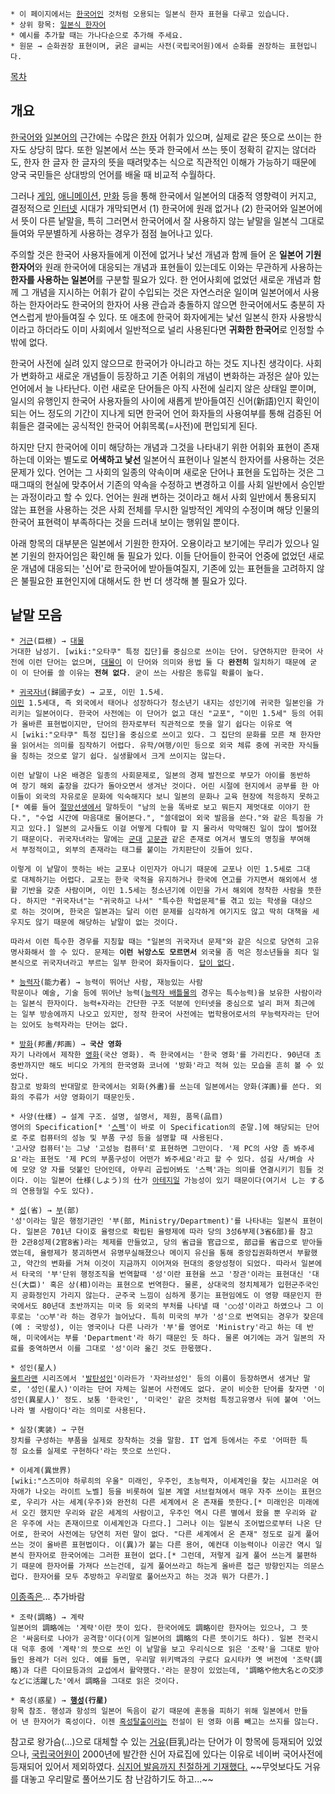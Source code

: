  * 이 페이지에서는 [[한국어]]인 것처럼 오용되는 일본식 한자 표현을 다루고 있습니다.
 * 상위 항목: [[일본식 한자어]]
 * 예시를 추가할 때는 가나다순으로 추가해 주세요.
 * 원문 → 순화권장 표현이며, 굵은 글씨는 사전(국립국어원)에서 순화를 권장하는 표현입니다.

[[목차]]
== 개요 ==
[[한국어]]와 [[일본어]]의 근간에는 수많은 [[한자]] 어휘가 있으며, 실제로 같은 뜻으로 쓰이는 한자도 상당히 많다. 또한 일본에서 쓰는 뜻과 한국에서 쓰는 뜻이 정확히 같지는 않더라도, 한자 한 글자 한 글자의 뜻을 때려맞추는 식으로 직관적인 이해가 가능하기 때문에 양국 국민들은 상대방의 언어를 배울 때 비교적 수월하다.

그러나 [[게임]], [[애니메이션]], [[만화]] 등을 통해 한국에서 일본어의 대중적 영향력이 커지고, 결정적으로 [[인터넷]] 시대가 개막되면서 (1) 한국어에 원래 없거나 (2) 한국어와 일본어에서 뜻이 다른 낱말을, 특히 그러면서 한국어에서 잘 사용하지 않는 낱말을 일본식 그대로 들여와 무분별하게 사용하는 경우가 점점 늘어나고 있다.

주의할 것은 한국어 사용자들에게 이전에 없거나 낯선 개념과 함께 들어 온 '''일본어 기원 한자어'''와 원래 한국어에 대응되는 개념과 표현들이 있는데도 이와는 무관하게 사용하는 '''한자를 사용하는 일본어'''를 구분할 필요가 있다. 한 언어사회에 없었던 새로운 개념과 함께 그 개념을 지시하는 어휘가 같이 수입되는 것은 자연스러운 일이며 일본어에서 사용하는 한자어라도 한국어의 한자어 사용 관습과 충돌하지 않으면 한국어에서도 충분히 자연스럽게 받아들여질 수 있다. 또 애초에 한국어 화자에게는 낯선 일본식 한자 사용방식이라고 하더라도 이미 사회에서 일반적으로 널리 사용된다면 '''귀화한 한국어'''로 인정할 수밖에 없다. 

한국어 사전에 실려 있지 않으므로 한국어가 아니라고 하는 것도 지나친 생각이다. 사회가 변화하고 새로운 개념들이 등장하고 기존 어휘의 개념이 변화하는 과정은 살아 있는 언어에서 늘 나타난다. 이런 새로운 단어들은 아직 사전에 실리지 않은 상태일 뿐이며, 일시의 유행인지 한국어 사용자들의 사이에 새롭게 받아들여진 신어(新語)인지 확인이 되는 어느 정도의 기간이 지나게 되면 한국어 언어 화자들의 사용여부를 통해 검증된 어휘들은 결국에는 공식적인 한국어 어휘목록(=사전)에 편입되게 된다.

하지만 단지 한국어에 이미 해당하는 개념과 그것을 나타내기 위한 어휘와 표현이 존재하는데 이와는 별도로 '''어색하고 낯선''' 일본어식 표현이나 일본식 한자어를 사용하는 것은 문제가 있다. 언어는 그 사회의 일종의 약속이며 새로운 단어나 표현을 도입하는 것은 그때그때의 현실에 맞추어서 기존의 약속을 수정하고 변경하고 이를 사회 일반에서 승인받는 과정이라고 할 수 있다. 언어는 원래 변하는 것이라고 해서 사회 일반에서 통용되지 않는 표현을 사용하는 것은 사회 전체를 무시한 일방적인 계약의 수정이며 해당 인물의 한국어 표현력이 부족하다는 것을 드러내 보이는 행위일 뿐이다.

아래 항목의 대부분은 일본에서 기원한 한자어. 오용이라고 보기에는 무리가 있으나 일본 기원의 한자어임은 확인해 둘 필요가 있다. 이들 단어들이 한국어 언중에 없었던 새로운 개념에 대응되는 '신어'로 한국어에 받아들여질지, 기존에 있는 표현들을 고려하지 않은 불필요한 표현인지에 대해서도 한 번 더 생각해 볼 필요가 있다.

== 낱말 모음 ==

 * [[거근]](巨根) → [[대물]] 
 거대한 남성기. [wiki:"오타쿠" 특정 집단]를 중심으로 쓰이는 단어. 당연하지만 한국어 사전에 이런 단어는 없으며, [[대물]]이 이 단어와 의미와 용법 둘 다 '''완전히''' 일치하기 때문에 굳이 이 단어를 쓸 이유는 '''전혀 없다'''. 굳이 쓰는 사람은 동류일 확률이 높다. 

 * [[귀국자녀]](歸國子女) → 교포, 이민 1.5세.
 [[이민]] 1.5세대, 즉 외국에서 태어나 성장하다가 청소년기 내지는 성인기에 귀국한 일본인을 가리키는 일본어이다. 한국어 사전에는 이 단어가 없고 대신 "교포", "이민 1.5세" 등의 어휘가 올바른 표현법이지만, 단어의 한자로부터 직관적으로 뜻을 알기 쉽다는 이유로 역시 [wiki:"오타쿠" 특정 집단]을 중심으로 쓰이고 있다. 그 집단의 문화를 모른 채 한자만을 읽어서는 의미를 짐작하기 어렵다. 유학/여행/이민 등으로 외국 체류 중에 귀국한 자식들을 칭하는 것으로 알기 쉽다. 실생활에서 크게 쓰이지는 않는다.

 이런 낱말이 나온 배경은 일종의 사회문제로, 일본의 경제 발전으로 부모가 아이를 동반하여 장기 해외 출장을 갔다가 돌아오면서 생겨난 것이다. 어린 시절에 현지에서 공부를 한 아이들이 외국의 자유로운 문화에 익숙해지다 보니 일본의 문화나 교육 현장에 적응하지 못하고[* 예를 들어 [[절망선생]]에서 말하듯이 "남의 눈을 똑바로 보고 뭐든지 제멋대로 이야기 한다.", "수업 시간에 마음대로 물어본다.", "쓸데없이 외국 발음을 쓴다."와 같은 특징을 가지고 있다.] 일본의 교사들도 이걸 어떻게 다뤄야 할 지 몰라서 막막해진 일이 많이 벌어졌기 때문이다. 귀국자녀라는 말에는 [[군대]] [[고문관]] 같은 존재로 여겨서 별도의 명칭을 부여해서 부정적이고, 외부의 존재라는 태그를 붙이는 가치판단이 깃들어 있다.

 이렇게 이 낱말이 뜻하는 바는 교포나 이민자가 아니기 때문에 교포나 이민 1.5세로 그대로 대체하기는 어렵다. 교포는 한국 국적을 유지하거나 한국에 연고를 가지면서 해외에서 생활 기반을 갖춘 사람이며, 이민 1.5세는 청소년기에 이민을 가서 해외에 정착한 사람을 뜻한다. 하지만 "귀국자녀"는 "귀국하고 나서" "특수한 학업문제"를 겪고 있는 학생을 대상으로 하는 것이며, 한국은 일본과는 달리 이런 문제를 심각하게 여기지도 않고 딱히 대책을 세우지도 않기 때문에 해당하는 낱말이 없는 것이다.

 따라서 이런 특수한 경우를 지칭할 때는 "일본의 귀국자녀 문제"와 같은 식으로 당연히 고유명사화해서 쓸 수 있다. 문제는 '''이런 뉘앙스도 모르면서''' 외국물 좀 먹은 청소년들을 죄다 일본식으로 귀국자녀라고 부르는 일부 한국어 화자들이다. [[답이 없다]].

 * [[능력자]](能力者) → 능력이 뛰어난 사람, 재능있는 사람
 학문이나 예술, 기술 등에 뛰어난 능력([[능력자 배틀]]물의 경우는 특수능력)을 보유한 사람이라는 일본식 한자이다. 능력+자라는 간단한 구조 덕분에 인터넷을 중심으로 널리 퍼져 최근에는 일부 방송에까지 나오고 있지만, 정작 한국어 사전에는 법학용어로서의 무능력자라는 단어는 있어도 능력자라는 단어는 없다.

 * [[방화]](邦畵/邦画) → '''국산 영화'''
 자기 나라에서 제작한 [[영화]](국산 영화). 즉 한국에서는 '한국 영화'를 가리킨다. 90년대 초중반까지만 해도 비디오 가게의 한국영화 코너에 '방화'라고 적혀 있는 모습을 흔히 볼 수 있었다.
 참고로 방화의 반대말로 한국에서는 외화(外畵)를 쓰는데 일본에서는 양화(洋画)를 쓴다. 외화의 주류가 서양 영화이기 때문인듯.

 * 사양(仕樣) → 설계 구조. 설명, 설명서, 제원, 품목(品目)
 영어의 Specification[* '[[스펙]]'이 바로 이 Specification의 준말.]에 해당되는 단어로 주로 컴퓨터의 성능 및 부품 구성 등을 설명할 때 사용된다.
 '고사양 컴퓨터'는 그냥 '고성능 컴퓨터'로 표현하면 그만이다. '제 PC의 사양 좀 봐주세요'라는 표현도 '제 PC의 부품구성이 어떤가 봐주세요'라고 할 수 있다. 섬길 사/벼슬 사에 모양 양 자를 덧붙인 단어인데, 아무리 곱씹어봐도 '스펙'과는 의미를 연결시키기 힘들 것이다. 이는 일본어 仕様(しよう)의 仕가 [[아테지]]일 가능성이 있기 때문이다(여기서 し는 する의 연용형일 수도 있다).

 * [[성]](省) → [[부]](部)
 '성'이라는 말은 행정기관인 '부(部, Ministry/Department)'를 나타내는 일본식 표현이다. 일본은 701년 다이호 율령으로 확립된 율령제에 따라 당의 3성6부제(3省6部)를 참고한 2관8성제(2官8省)라는 체제를 만들었고, 당의 省급을 官급으로, 部급를 省급으로 받아들였는데, 율령제가 붕괴하면서 유명무실해졌으나 메이지 유신을 통해 중앙집권화하면서 부활했고, 약간의 변화를 거쳐 이것이 지금까지 이어져와 현대의 중앙성청이 되었다. 따라서 일본에서 타국의 '부'단위 행정조직을 번역할때 '성'이란 표현을 쓰고 '장관'이라는 표현대신 '대신(大臣)' 혹은 상(相)이라는 표현으로 번역한다. 물론, 상대국의 정치체제가 입헌군주국인지 공화정인지 가리지 않는다. 군주국 느낌이 심하게 풍기는 표현임에도 이 영향 때문인지 한국에서도 80년대 초반까지는 미국 등 외국의 부처를 나타낼 때 '○○성'이라고 하였으나 그 이후로는 '○○부'라 하는 경우가 늘어났다. 특히 미국의 부가 '성'으로 번역되는 경우가 잦은데(예 : 국방성), 이는 영국이나 다른 나라가 '부'를 영어로 'Ministry'라고 하는 데 반해, 미국에서는 부를 'Department'라 하기 때문인 듯 하다. 물론 여기에는 과거 일본의 자료를 중역하면서 이를 그대로 '성'이라 옮긴 것도 한몫했다.

 * 성인(星人)
 [[울트라맨]] 시리즈에서 '[[발탄성인]]'이라든가 '자라브성인' 등의 이름이 등장하면서 생겨난 말로, '성인(星人)'이라는 단어 자체는 일본어 사전에도 없다. 굳이 비슷한 단어를 찾자면 '이성인(異星人)' 정도. 보통 '한국인', '미국인' 같은 것처럼 특정고유명사 뒤에 붙여 '어느나라 별 사람이다'라는 의미로 사용된다.

 * 실장(実装) → 구현
 장치를 구성하는 부품을 실제로 장착하는 것을 말함. IT 업계 등에서는 주로 '어떠한 특정 요소를 실제로 구현하다'라는 뜻으로 쓰인다.

 * 이세계(異世界)
 [wiki:"스즈미야 하루히의 우울" 미래인, 우주인, 초능력자, 이세계인을 찾는 시끄러운 여자애가 나오는 라이트 노벨] 등을 비롯하여 일본 계열 서브컬쳐에서 매우 자주 쓰이는 표현으로, 우리가 사는 세계(우주)와 완전히 다른 세계에서 온 존재를 뜻한다.[* 미래인은 미래에서 오긴 했지만 우리와 같은 세계의 사람이고, 우주인 역시 다른 별에서 왔을 뿐 우리와 같은 우주에 사는 존재이므로 이세계인과 다르다.] 그러나 이는 일본식 조어법으로부터 나온 단어로, 한국어 사전에는 당연히 저런 말이 없다. "다른 세계에서 온 존재" 정도로 길게 풀어쓰는 것이 올바른 표현법이다. 이(異)가 붙는 다른 용어, 예컨대 이능력이나 이공간 역시 일본식 한자어로 한국어에는 그러한 표현이 없다.[* 그런데, 저렇게 길게 풀어 쓰는게 불편하기 때문에 한자어를 가져다 쓰는건데, 길게 풀어쓰라고 하는게 올바른 접근 방향인지는 의문스럽다. 한자어를 모두 추방하고 우리말로 풀어쓰자고 하는 것과 뭐가 다른가.]
[[이종족]]은... 추가바람

 * 조략(調略) → 계략
 일본어의 調略에는 '계략'이란 뜻이 있다. 한국어에도 調略이란 한자어는 있으나, 그 뜻은 '싸움터로 나아가 공격함'이다(이게 일본어의 調略의 다른 뜻이기도 하다). 일본 전국시대 덕후 중에 '계략'의 뜻으로 쓰인 이 낱말을 보고 우리식으로 읽은 '조략'을 그대로 받아들인 용례가 더러 있다. 예를 들면, 우리말 위키백과의 구로다 요시타카 옛 버전에 '조략(調略)과 다른 다이묘등과의 교섭에서 활약했다.'라는 문장이 있었는데, '調略や他大名との交渉などに活躍した'에서 調略을 그대로 읽은 것이다.

 * 혹성(惑星) → '''[[행성]](行星)'''
 항목 참조. 행성과 항성의 일본어 독음이 같기 때문에 혼동을 피하기 위해 일본에서 만들어 낸 한자어가 혹성이다. 이젠 [[혹성탈출]]이라는 전설이 된 영화 이름 빼고는 쓰지를 않는다.

참고로 왕가슴(...)으로 대체할 수 있는 [[거유]](巨乳)라는 단어가 이 항목에 등재되어 있었으나, [[국립국어원]]이 2000년에 발간한 신어 자료집에 있다는 이유로 네이버 국어사전에 등재되어 있어서 제외하였다. [http://krdic.naver.com/detail.nhn?kind=newword&docid=72699 심지어 발음까지 친절하게 기재했다.] ~~무엇보다도 거유를 대놓고 우리말로 풀어쓰기도 참 난감하기도 하고...~~
